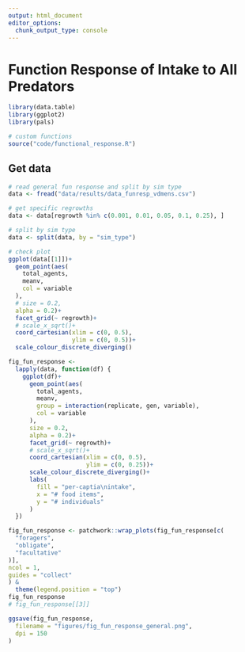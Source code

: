 ```yaml
---
output: html_document
editor_options: 
  chunk_output_type: console
---
```


# Function Response of Intake to All Predators

```r
library(data.table)
library(ggplot2)
library(pals)

# custom functions
source("code/functional_response.R")
```


## Get data

```r
# read general fun response and split by sim type
data <- fread("data/results/data_funresp_vdmens.csv")

# get specific regrowths
data <- data[regrowth %in% c(0.001, 0.01, 0.05, 0.1, 0.25), ]
```

```r
# split by sim type
data <- split(data, by = "sim_type")
```

```r
# check plot
ggplot(data[[1]])+
  geom_point(aes(
    total_agents,
    meanv,
    col = variable
  ),
  # size = 0.2,
  alpha = 0.2)+
  facet_grid(~ regrowth)+
  # scale_x_sqrt()+
  coord_cartesian(xlim = c(0, 0.5),
                  ylim = c(0, 0.5))+
  scale_colour_discrete_diverging()
```



```r
fig_fun_response <-
  lapply(data, function(df) {
    ggplot(df)+
      geom_point(aes(
        total_agents,
        meanv,
        group = interaction(replicate, gen, variable),
        col = variable
      ),
      size = 0.2,
      alpha = 0.2)+
      facet_grid(~ regrowth)+
      # scale_x_sqrt()+
      coord_cartesian(xlim = c(0, 0.5),
                      ylim = c(0, 0.25))+
      scale_colour_discrete_diverging()+
      labs(
        fill = "per-captia\nintake",
        x = "# food items",
        y = "# individuals"
      )
  })

fig_fun_response <- patchwork::wrap_plots(fig_fun_response[c(
  "foragers",
  "obligate",
  "facultative"
)],
ncol = 1,
guides = "collect"
) &
  theme(legend.position = "top")
fig_fun_response
# fig_fun_response[[3]]
```

```r
ggsave(fig_fun_response,
  filename = "figures/fig_fun_response_general.png",
  dpi = 150
)
```
